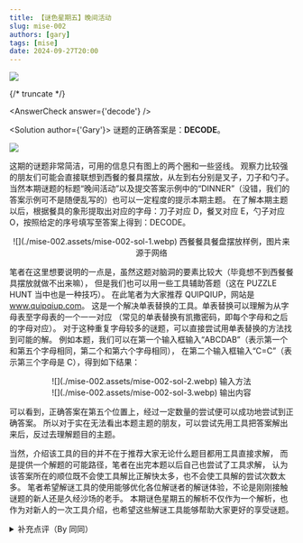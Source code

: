 ```yaml
---
title: 【谜色星期五】晚间活动
slug: mise-002
authors: [gary]
tags: [mise]
date: 2024-09-27T20:00
---
```


![](./mise-002.assets/mise-002.png)

{/* truncate */}

<AnswerCheck answer={'decode'} />

<Solution author={'Gary'}>
谜题的正确答案是：**DECODE**。

![](./mise-002.assets/mise-002-sol.webp)

这期的谜题非常简洁，可用的信息只有图上的两个圈和一些竖线。
观察力比较强的朋友们可能会直接联想到西餐的餐具摆放，从左到右分别是叉子，刀子和勺子。
当然本期谜题的标题“晚间活动”以及提交答案示例中的“DINNER”（没错，我们的答案示例可不是随便乱写的）也可以一定程度的提示本期主题。
在了解本期主题以后，根据餐具的象形提取出对应的字母：刀子对应 D，餐叉对应 E，勺子对应 O，按照给定的序号填写至答案上得到：DECODE。

<center>
![](./mise-002.assets/mise-002-sol-1.webp)
<ImgCaption>西餐餐具餐盘摆放样例，图片来源于网络</ImgCaption>
</center>

笔者在这里想要说明的一点是，虽然这题对脑洞的要素比较大（毕竟想不到西餐餐具摆放就做不出来嘛），
但是我们也可以用一些工具辅助答题（这在 PUZZLE HUNT 当中也是一种技巧）。
在此笔者为大家推荐 QUIPQIUP，网站是 <a href="https://www.quipqiup.com">www.quipqiup.com</a>。
这是一个解决单表替换的工具。单表替换可以理解为从字母表至字母表的一个一一对应
（常见的单表替换有凯撒密码，即每个字母和之后的字母对应）。
对于这种重复字母较多的谜题，可以直接尝试用单表替换的方法找到可能的解。
例如本题，我们可以在第一个输入框输入“ABCDAB”（表示第一个和第五个字母相同，第二个和第六个字母相同），
在第二个输入框输入“C=C”（表示第三个字母是 C），得到如下结果：

<center>
![](./mise-002.assets/mise-002-sol-2.webp)
<ImgCaption>输入方法</ImgCaption>
</center>

<center>
![](./mise-002.assets/mise-002-sol-3.webp)
<ImgCaption>输出内容</ImgCaption>
</center>

可以看到，正确答案在第五个位置上，经过一定数量的尝试便可以成功地尝试到正确答案。
所以对于实在无法看出本题主题的朋友，可以尝试先用工具把答案解出来后，反过去理解题目的主题。

当然，介绍该工具的目的并不在于推荐大家无论什么题目都用工具直接求解，
而是提供一个解题的可能路径，笔者在出完本题以后自己也尝试了工具求解，
认为该答案所在的顺位既不会使工具解比正解快太多，也不会使工具解的尝试次数太多。
笔者希望解谜工具的使用能够优化各位解谜者的解谜体验，不论是刚刚接触谜题的新人还是久经沙场的老手。
本期谜色星期五的解析不仅作为一个解析，也作为对新人的一次工具介绍，也希望这些解谜工具能够帮助大家更好的享受谜题。
</Solution>

<details>
    <summary>补充点评（By 同同）</summary>

    正如上文所说，这一期谜题用简单的几个图形就表现了西餐餐具摆放的场景，并用不同的餐具头的形状来表示 E，D，O 三个字母。
    原题中数字 1 即为 E，2 即为 D，3 即为 O。数字的旋转和字母的旋转相对应，可以通过从正确的方向看向数字来得到字母的准确形状。

    然而，想要单从两个同心圆和几根竖线就看出端倪相当困难。
    比如我在内测的时候，在得到提示以前也是什么都没看出来。
    而另一方面，如果光明正大地提示“吃饭”或者“餐厅”之类的词，被人一上来就想到了 trick，这道好题就又会变得相当简单无聊。
    为了避免大家毫无头绪，同时避免浪费这道题的设计，我最终采用了在答案示例里暗藏提示“dinner”的方法。
    标题“晚间活动”指的是晚饭。希望能通过这种暗示的方法，使得大家虽然没有受到明确的提示，
    但能在潜意识里把这道题和“dinner”联系起来。不知道这样的设计有没有实现这个目的。

    <center>
        ![](./mise-002.assets/mise-002-sol-4.webp)
        <ImgCaption>显然不可能所有人都意识到了这一点</ImgCaption>
    </center>

    另外，似乎有搞错了刀叉和勺子顺序的错误答案。在网上搜索西餐餐具摆放顺序时，“叉子 盘子 刀 勺子”的顺序应该是最多见的。
    另外，还有一处细节可以帮助纠正，那就是 D 的刀柄略微偏右，说明对应餐具的头应该不具有对称性，因此是最适合刀的位置。

    本次的正确答案也可以通过解谜工具暴力枚举得到，使得即使没看懂图片也有机会做出题目。
    事实上，从后台的提交记录来看，这样做的人并不在少数。
    暴力尝试从来都不可耻，是解谜中常用的策略技巧，可以用于跳过解谜中没有理解或过于繁琐的步骤。
    借此机会向各位尚不了解这些工具的同学们加以介绍，一定程度上也是设计此题的目的之一。
    另一个常用的工具是 <a href="https://nutrimatic.org/2024/">nutrimatic.org</a>，也许你会在今后常常用到它。
    不过，如果是有趣的题目，还是建议至少了解一下官方正解的方案，以免丧失解谜本身的乐趣。
</details>
